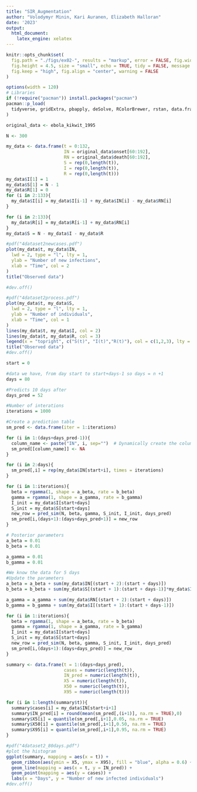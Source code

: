 ---
title: "SIR_Augmentation"
author: "Volodymyr Minin, Kari Auranen, Elizabeth Halloran"
date: '2023'
output:
  html_document:
    latex_engine: xelatex
---

```{r setup, include=FALSE}
knitr::opts_chunk$set(
  fig.path = "./figs/ex02-", results = "markup", error = FALSE, fig.width = 8,
  fig.height = 4.5, size = "small", echo = TRUE, tidy = FALSE, message = FALSE,
  fig.keep = "high", fig.align = "center", warning = FALSE
)
```

```{r include=FALSE}
options(width = 120)
# Libraries
if (!require("pacman")) install.packages("pacman")
pacman::p_load(
  tidyverse, gridExtra, pbapply, deSolve, RColorBrewer, rstan, data.frame, outbreaks
)
```

```{r}
original_data <- ebola_kikwit_1995 
```

```{r}
N <- 300

my_data <- data.frame(t = 0:132,
                      IN = original_data$onset[60:192],
                      RN = original_data$death[60:192],
                      S = rep(0,length(t)),
                      I = rep(0,length(t)),
                      R = rep(0,length(t)))
my_data$I[1] = 1
my_data$S[1] = N - 1
my_data$R[1] = 0
for (i in 2:133){
  my_data$I[i] = my_data$I[i-1] + my_data$IN[i] - my_data$RN[i]
}

for (i in 2:133){
  my_data$R[i] = my_data$R[i-1] + my_data$RN[i] 
}
my_data$S = N - my_data$I - my_data$R
```

```{r}
#pdf("4dataset2newcases.pdf")
plot(my_data$t, my_data$IN,
  lwd = 2, type = "l", lty = 1,
  ylab = "Number of new infections",
  xlab = "Time", col = 2
)
title("Observed data")

#dev.off()
```

```{r}
#pdf("4dataset2process.pdf")
plot(my_data$t, my_data$S,
  lwd = 2, type = "l", lty = 1,
  ylab = "Number of individuals",
  xlab = "Time", col = 1
)
lines(my_data$t, my_data$I, col = 2)
lines(my_data$t, my_data$R, col = 3)
legend(x = "topright", c("S(t)", "I(t)","R(t)"), col = c(1,2,3), lty = 1)
title("Observed data")
#dev.off()
```

```{r}
start = 0

#data we have, from day start to start+days-1 so days = n +1
days = 80

#Predicts 10 days after
days_pred = 52

#Number of interations
iterations = 1000

#Create a prediction table
sm_pred <- data.frame(iter = 1:iterations)

for (i in 1:(days+days_pred-1)){
  column_name <- paste("IN", i, sep="")  # Dynamically create the column name
  sm_pred[[column_name]] <- NA
}

for (i in 2:days){
  sm_pred[,i] = rep(my_data$IN[start+i], times = iterations)
}

```

```{r}
for (i in 1:iterations){
  beta = rgamma(1, shape = a_beta, rate = b_beta)
  gamma = rgamma(1, shape = a_gamma, rate = b_gamma)
  I_init = my_data$I[start+days]
  S_init = my_data$S[start+days]
  new_row = pred_sim(N, beta, gamma, S_init, I_init, days_pred)
  sm_pred[i,(days+1):(days+days_pred+1)] = new_row
}
```

```{r}
# Posterior parameters
a_beta = 0.01
b_beta = 0.01

a_gamma = 0.01
b_gamma = 0.01

#We know the data for 5 days
#Update the parameters
a_beta = a_beta + sum(my_data$IN[(start + 2):(start + days)]) 
b_beta = b_beta + sum(my_data$S[(start + 1):(start + days-1)]*my_data$I[(start + 1):(start + days-1)]/N) 

a_gamma = a_gamma + sum(my_data$RN[(start + 2):(start + days)]) 
b_gamma = b_gamma + sum(my_data$I[(start + 1):(start + days-1)]) 

```

```{r}

for (i in 1:iterations){
  beta = rgamma(1, shape = a_beta, rate = b_beta)
  gamma = rgamma(1, shape = a_gamma, rate = b_gamma)
  I_init = my_data$I[start+days]
  S_init = my_data$S[start+days]
  new_row = pred_sim(N, beta, gamma, S_init, I_init, days_pred)
  sm_pred[i,(days+1):(days+days_pred)] = new_row
}

```

```{r}
summary <- data.frame(t = 1:(days+days_pred),
                      cases = numeric(length(t)),
                      IN_pred = numeric(length(t)),
                      X5 = numeric(length(t)),
                      X50 = numeric(length(t)),
                      X95 = numeric(length(t)))

for (i in 1:length(summary$t)){
  summary$cases[i] = my_data$IN[start+i+1]
  summary$IN_pred[i] = round(mean(sm_pred[,(i+1)], na.rm = TRUE),0)
  summary$X5[i] = quantile(sm_pred[,i+1],0.05, na.rm = TRUE)
  summary$X50[i] = quantile(sm_pred[,i+1],0.50, na.rm = TRUE)
  summary$X95[i] = quantile(sm_pred[,i+1],0.95, na.rm = TRUE)
} 
```

```{r}
#pdf("4dataset2_80days.pdf")
#plot the histogram
ggplot(summary, mapping = aes(x = t)) + 
  geom_ribbon(aes(ymin = X5, ymax = X95), fill = "blue", alpha = 0.6) + 
  geom_line(mapping = aes(x = t, y = IN_pred)) + 
  geom_point(mapping = aes(y = cases)) + 
  labs(x = "Days", y = "Number of new infected individuals")
#dev.off()
```



